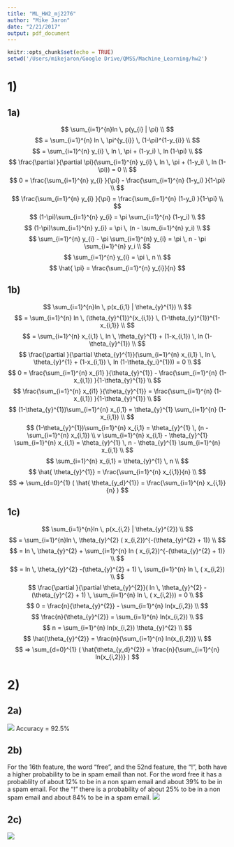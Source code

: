 ```yaml
---
title: "ML_HW2_mj2276"
author: "Mike Jaron"
date: "2/21/2017"
output: pdf_document
---
```


```r
knitr::opts_chunk$set(echo = TRUE)
setwd('/Users/mikejaron/Google Drive/QMSS/Machine_Learning/hw2')
```
# 1)
## 1a)
$$
\sum_{i=1}^{n}ln \, p(y_{i} | \pi) \\ 
$$
$$
= \sum_{i=1}^{n} ln \, \pi^{y_{i}} \, (1-\pi)^{1-y_{i}} \\
$$
$$
= \sum_{i=1}^{n} y_{i} \, ln \, \pi + (1-y_i) \, ln (1-\pi) \\
$$
$$
\frac{\partial }{\partial \pi}(\sum_{i=1}^{n} y_{i} \, ln \, \pi + (1-y_i) \, ln (1-\pi)) = 0 \\
$$
$$
0 = \frac{\sum_{i=1}^{n} y_{i} }{\pi} - \frac{\sum_{i=1}^{n} (1-y_i) }{1-\pi} \\
$$
$$
\frac{\sum_{i=1}^{n} y_{i} }{\pi} = \frac{\sum_{i=1}^{n} (1-y_i) }{1-\pi} \\
$$
$$
(1-\pi)\sum_{i=1}^{n} y_{i} = \pi \sum_{i=1}^{n} (1-y_i) \\
$$
$$
(1-\pi)\sum_{i=1}^{n} y_{i} = \pi \, (n - \sum_{i=1}^{n} y_i) \\
$$
$$
\sum_{i=1}^{n} y_{i} - \pi \sum_{i=1}^{n} y_{i} = \pi \, n - \pi \sum_{i=1}^{n} y_i \\
$$
$$
\sum_{i=1}^{n} y_{i}  = \pi \, n \\
$$
$$
\hat{ \pi} = \frac{\sum_{i=1}^{n} y_{i}}{n}
$$

## 1b)
$$
\sum_{i=1}^{n}ln \, p(x_{i,1} | \theta_{y}^{1}) \\ 
$$
$$
= \sum_{i=1}^{n} ln \, (\theta_{y}^{1})^{x_{i,1}} \, (1-\theta_{y}^{1})^{1-x_{i,1}} \\
$$
$$
= \sum_{i=1}^{n} x_{i,1} \, ln \, \theta_{y}^{1} + (1-x_{i,1}) \, ln (1-\theta_{y}^{1}) \\
$$
$$
\frac{\partial }{\partial \theta_{y}^{1}}(\sum_{i=1}^{n} x_{i,1} \, ln \, \theta_{y}^{1} + (1-x_{i,1}) \, ln (1-\theta_{y_i}^{1})) = 0 \\
$$
$$
0 = \frac{\sum_{i=1}^{n} x_{i1} }{\theta_{y}^{1}} - \frac{\sum_{i=1}^{n} (1-x_{i,1}) }{1-\theta_{y}^{1}} \\
$$
$$
\frac{\sum_{i=1}^{n} x_{i1} }{\theta_{y}^{1}} = \frac{\sum_{i=1}^{n} (1-x_{i,1}) }{1-\theta_{y}^{1}} \\
$$
$$
(1-\theta_{y}^{1})\sum_{i=1}^{n} x_{i,1} = \theta_{y}^{1} \sum_{i=1}^{n} (1-x_{i,1}) \\
$$
$$
(1-\theta_{y}^{1})\sum_{i=1}^{n} x_{i,1} = \theta_{y}^{1} \, (n - \sum_{i=1}^{n} x_{i,1}) \\
v
\sum_{i=1}^{n} x_{i,1} - \theta_{y}^{1} \sum_{i=1}^{n} x_{i,1} = \theta_{y}^{1} \, n - \theta_{y}^{1} \sum_{i=1}^{n} x_{i,1} \\
$$
$$
\sum_{i=1}^{n} x_{i,1}  = \theta_{y}^{1} \, n \\
$$
$$
\hat{ \theta_{y}^{1}} = \frac{\sum_{i=1}^{n} x_{i,1}}{n} \\
$$
$$
=> \sum_{d=0}^{1} ( \hat{ \theta_{y_d}^{1}} = \frac{\sum_{i=1}^{n} x_{i,1}}{n} )
$$

## 1c)
$$
\sum_{i=1}^{n}ln \, p(x_{i,2} | \theta_{y}^{2}) \\ 
$$
$$
= \sum_{i=1}^{n}ln \, \theta_{y}^{2} ( x_{i,2})^{-(\theta_{y}^{2} + 1)} \\
$$
$$
= ln \, \theta_{y}^{2} + \sum_{i=1}^{n} ln ( x_{i,2})^{-(\theta_{y}^{2} + 1)} \\
$$
$$
= ln \, \theta_{y}^{2} -(\theta_{y}^{2} + 1) \, \sum_{i=1}^{n} ln \, ( x_{i,2}) \\
$$
$$
\frac{\partial }{\partial \theta_{y}^{2}}( ln \, \theta_{y}^{2} -(\theta_{y}^{2} + 1) \, \sum_{i=1}^{n} ln \, ( x_{i,2})) = 0 \\
$$
$$
0 = \frac{n}{\theta_{y}^{2}} - \sum_{i=1}^{n} ln(x_{i,2}) \\
$$
$$
\frac{n}{\theta_{y}^{2}} = \sum_{i=1}^{n} ln(x_{i,2}) \\
$$
$$
n = \sum_{i=1}^{n} ln(x_{i,2}) \theta_{y}^{2} \\
$$
$$
\hat{\theta_{y}^{2}} = \frac{n}{\sum_{i=1}^{n} ln(x_{i,2})} \\
$$
$$
=> \sum_{d=0}^{1} ( \hat{\theta_{y_d}^{2}} = \frac{n}{\sum_{i=1}^{n} ln(x_{i,2})} )
$$

# 2)
## 2a)
![](confusion_matrix.png)
Accuracy = 92.5%

## 2b)
For the 16th feature, the word "free", and the 52nd feature, the "!", both have a higher probability to be in spam email than not. For the word free it has a probablilty of about 12% to be in a non spam email and about 39% to be in a spam email. For the "!" there is a probability of about 25% to be in a non spam email and about 84% to be in a spam email.
![](thetas.png)

## 2c)
![](knn.png)



